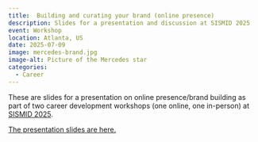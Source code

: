 ```yaml
---
title:  Building and curating your brand (online presence)
description: Slides for a presentation and discussion at SISMID 2025
event: Workshop
location: Atlanta, US 
date: 2025-07-09
image: mercedes-brand.jpg
image-alt: Picture of the Mercedes star
categories:
  - Career
---
```



These are slides for a presentation on online presence/brand building as part of two career development workshops (one online, one in-person) at [SISMID 2025](https://sismid.sph.emory.edu/professional-development/index.html).

<a href="2025-SISMID-building-your-brand.html" target="_blank">The presentation slides are here.</a>


